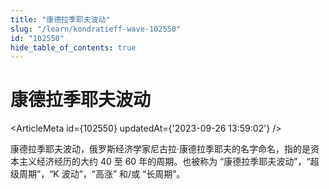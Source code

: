 ```yaml
---
title: "康德拉季耶夫波动"
slug: "/learn/kondratieff-wave-102550"
id: "102550"
hide_table_of_contents: true
---
```



# 康德拉季耶夫波动

<ArticleMeta id={102550} updatedAt={'2023-09-26 13:59:02'} />
<div className='border-solid border-b border-t-0 my-4 border-[var(--ifm-color-gray-300)]' />

康德拉季耶夫波动，俄罗斯经济学家尼古拉·康德拉季耶夫的名字命名，指的是资本主义经济经历的大约 40 至 60 年的周期。也被称为 “康德拉季耶夫波动”，“超级周期”，“K 波动”，“高涨” 和/或 “长周期”。
